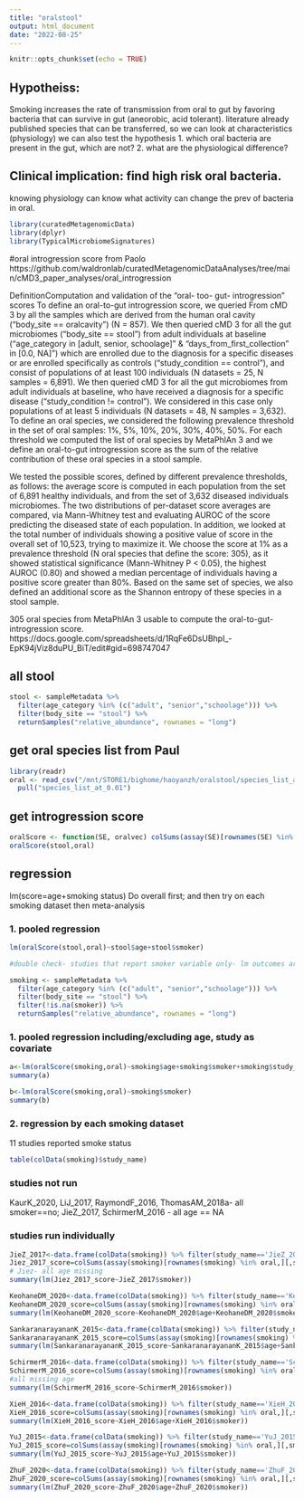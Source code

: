 ```yaml
---
title: "oralstool"
output: html_document
date: "2022-08-25"
---
```


```r
knitr::opts_chunk$set(echo = TRUE)
```

## Hypotheiss:
Smoking increases the rate of transmission from oral to gut by favoring bacteria that can survive in gut (aneorobic, acid tolerant). 
literature already published species that can be transferred, so we can look at characteristics (physiology)
we can also test the hypothesis 
1. which oral bacteria are present in the gut, which are not?
2. what are the physiological difference? 

## Clinical implication: find high risk oral bacteria.  
knowing physiology can know what activity can change the prev of bacteria in oral.


```r
library(curatedMetagenomicData)
library(dplyr)
library(TypicalMicrobiomeSignatures)
```

#oral introgression score from Paolo
https://github.com/waldronlab/curatedMetagenomicDataAnalyses/tree/main/cMD3_paper_analyses/oral_introgression

DefinitionComputation and validation of the “oral- too- gut- introgression” scores
To define an oral-to-gut introgression score, we queried From cMD 3 by all the samples which are derived from the human oral cavity (“body_site == oralcavity”) (N = 857). 
We then queried cMD 3 for all the gut microbiomes (“body_site == stool”) from adult individuals at baseline (“age_category in [adult, senior, schoolage]” & “days_from_first_collection” in [0.0, NA]”) which are enrolled due to the diagnosis for a specific diseases or are enrolled specifically as controls (“study_condition == control”), and consist of populations of at least 100 individuals (N datasets = 25, N samples = 6,891). 
We then queried cMD 3 for all the gut microbiomes from adult individuals at baseline, who have received a diagnosis for a specific disease (“study_condition != control”). We considered in this case only populations of at least 5 individuals (N datasets = 48, N samples = 3,632). 
To define an oral species, we considered the following prevalence threshold in the set of oral samples: 1%, 5%, 10%, 20%, 30%, 40%, 50%. For each threshold we computed the list of oral species by MetaPhlAn 3 and we define an oral-to-gut introgression score as the sum of the relative contribution of these oral species in a stool sample. 

We tested the possible scores, defined by different prevalence thresholds, as follows: the average score is computed in each population from the set of 6,891 healthy individuals, and from the set of 3,632 diseased individuals microbiomes. The two distributions of per-dataset score averages are compared, via Mann-Whitney test and evaluating AUROC of the score predicting the diseased state of each population. In addition, we looked at the total number of individuals showing a positive value of score in the overall set of 10,523, trying to maximize it. We choose the score at 1% as a prevalence threshold (N oral species that define the score: 305), as it showed statistical significance (Mann-Whitney P < 0.05), the highest AUROC (0.80) and showed a median percentage of individuals having a positive score greater than 80%. Based on the same set of species, we also defined an additional score as the Shannon entropy of these species in a stool sample.

305 oral species from MetaPhlAn 3 usable to compute the oral-to-gut-introgression score.
https://docs.google.com/spreadsheets/d/1RqFe6DsUBhpI_-EpK94jViz8duPU_BiT/edit#gid=698747047

## all stool

```r
stool <- sampleMetadata %>%
  filter(age_category %in% (c("adult", "senior","schoolage"))) %>%
  filter(body_site == "stool") %>%
  returnSamples("relative_abundance", rownames = "long")
```

## get oral species list from Paul

```r
library(readr)
oral <- read_csv("/mnt/STORE1/bighome/haoyanzh/oralstool/species_list_at_1.xlsx - Foglio 1 - species_list_at_0.01 (1).csv", show_col_types = FALSE) %>%
  pull("species_list_at_0.01")
```

## get introgression score
```r
oralScore <- function(SE, oralvec) colSums(assay(SE)[rownames(SE) %in% oralvec, ])
oralScore(stool,oral)
```


## regression
lm(score=age+smoking status)
Do overall first; and then try on each smoking dataset then meta-analysis 

### 1. pooled regression
```r
lm(oralScore(stool,oral)~stool$age+stool$smoker)
```

```r
#double check- studies that report smoker variable only- lm outcomes are the same

smoking <- sampleMetadata %>%
  filter(age_category %in% (c("adult", "senior","schoolage"))) %>%
  filter(body_site == "stool") %>%
  filter(!is.na(smoker)) %>%
  returnSamples("relative_abundance", rownames = "long")
```
###  1. pooled regression including/excluding age, study as covariate

```r
a<-lm(oralScore(smoking,oral)~smoking$age+smoking$smoker+smoking$study_name)
summary(a)

b<-lm(oralScore(smoking,oral)~smoking$smoker)
summary(b)
```

### 2. regression by each smoking dataset

11 studies reported smoke status

``` r
table(colData(smoking)$study_name)
```

### studies not run
KaurK_2020, LiJ_2017, RaymondF_2016, ThomasAM_2018a- all smoker==no;
JieZ_2017, SchirmerM_2016 - all age == NA

### studies run individually 
```r
JieZ_2017<-data.frame(colData(smoking)) %>% filter(study_name=='JieZ_2017')
Jiez_2017_score=colSums(assay(smoking)[rownames(smoking) %in% oral,][,smoking$study_name=='JieZ_2017'])
# Jiez- all age missing
summary(lm(Jiez_2017_score~JieZ_2017$smoker))
```

```r
KeohaneDM_2020<-data.frame(colData(smoking)) %>% filter(study_name=='KeohaneDM_2020')
KeohaneDM_2020_score=colSums(assay(smoking)[rownames(smoking) %in% oral,][,smoking$study_name=='KeohaneDM_2020'])
summary(lm(KeohaneDM_2020_score~KeohaneDM_2020$age+KeohaneDM_2020$smoker))
```

```r
SankaranarayananK_2015<-data.frame(colData(smoking)) %>% filter(study_name=='SankaranarayananK_2015')
SankaranarayananK_2015_score=colSums(assay(smoking)[rownames(smoking) %in% oral,][,smoking$study_name=='SankaranarayananK_2015'])
summary(lm(SankaranarayananK_2015_score~SankaranarayananK_2015$age+SankaranarayananK_2015$smoker))
```

```r
SchirmerM_2016<-data.frame(colData(smoking)) %>% filter(study_name=='SchirmerM_2016')
SchirmerM_2016_score=colSums(assay(smoking)[rownames(smoking) %in% oral,][,smoking$study_name=='SchirmerM_2016'])
#all missing age
summary(lm(SchirmerM_2016_score~SchirmerM_2016$smoker))
```

```r
XieH_2016<-data.frame(colData(smoking)) %>% filter(study_name=='XieH_2016')
XieH_2016_score=colSums(assay(smoking)[rownames(smoking) %in% oral,][,smoking$study_name=='XieH_2016'])
summary(lm(XieH_2016_score~XieH_2016$age+XieH_2016$smoker))
```

```r
YuJ_2015<-data.frame(colData(smoking)) %>% filter(study_name=='YuJ_2015')
YuJ_2015_score=colSums(assay(smoking)[rownames(smoking) %in% oral,][,smoking$study_name=='YuJ_2015'])
summary(lm(YuJ_2015_score~YuJ_2015$age+YuJ_2015$smoker))
```

```r
ZhuF_2020<-data.frame(colData(smoking)) %>% filter(study_name=='ZhuF_2020')
ZhuF_2020_score=colSums(assay(smoking)[rownames(smoking) %in% oral,][,smoking$study_name=='ZhuF_2020'])
summary(lm(ZhuF_2020_score~ZhuF_2020$age+ZhuF_2020$smoker))
```




